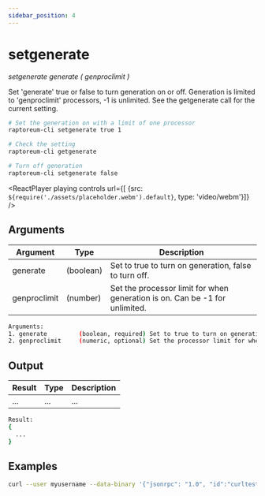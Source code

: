 ```yaml
---
sidebar_position: 4
---
```


# setgenerate

*setgenerate generate ( genproclimit )*

Set 'generate' true or false to turn generation on or off.
Generation is limited to 'genproclimit' processors, -1 is unlimited.
See the getgenerate call for the current setting.

```bash
# Set the generation on with a limit of one processor
raptoreum-cli setgenerate true 1

# Check the setting
raptoreum-cli getgenerate 

# Turn off generation
raptoreum-cli setgenerate false
```



<ReactPlayer playing controls url={[
    {src: `${require('./assets/placeholder.webm').default}`, type: 'video/webm'}]} />


## Arguments

| Argument | Type | Description |
|--|--|--|
| generate | (boolean) | Set to true to turn on generation, false to turn off. |
| genproclimit | (number) | Set the processor limit for when generation is on. Can be -1 for unlimited. |

```bash
Arguments:
1. generate         (boolean, required) Set to true to turn on generation, false to turn off.
2. genproclimit     (numeric, optional) Set the processor limit for when generation is on. Can be -1 for unlimited.
```

## Output

| Result | Type | Description |
|--|--|--|
| ... | ... | ... |

```bash
Result:
{
  ...
}
```


## Examples

```bash
curl --user myusername --data-binary '{"jsonrpc": "1.0", "id":"curltest", "method": "setgenerate", "params": [true, 1] }' -H 'content-type: text/plain;' http://127.0.0.1:9998/
```

